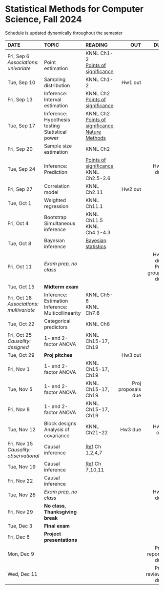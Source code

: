 <h1> Statistical Methods for Computer Science, Fall 2024 </h1>
Schedule is updated dynamically throughout the semester
</br>

<font size="3">

| DATE        | TOPIC            |READING     |      OUT |        DUE |
| :----------------   |:-----------------|:---------------| --------:| ----------:|
| Fri, Sep 6</br>*Associations: univariate*| </br>Point estimation| KNNL Ch1-2</br>[Points of significance](https://www.nature.com/articles/nmeth.2613) |  | |
| Tue, Sep 10 | Sampling distribution|  KNNL Ch1-2|Hw1 out| |
| Fri, Sep 13 | Inference: Interval estimation| KNNL Ch2</br>[Points of significance](https://www.nature.com/articles/nmeth.2659) |  | |
| Tue, Sep 17 | Inference: Hypothesis testing</br>Statistical power|KNNL Ch2</br>[Points of significance](https://www.nature.com/articles/nmeth.2698)</br>[Nature Methods](https://www.nature.com/articles/nmeth.3288)  |  | |
| Fri, Sep 20 | Sample size estimation|KNNL Ch2  |  | |
| Tue, Sep 24 | Inference: Prediction| [Points of significance](https://www.nature.com/articles/nmeth.2738)</br>KNNL Ch2.5-2.6 |  |Hw1 due|
| Fri, Sep 27 | Correlation model| KNNL Ch2.11 |Hw2 out| |
| Tue, Oct 1  |Weighted regression| KNNL Ch11.1 || |
| Fri, Oct 4  |Bootstrap</br>Simultaneous inference| KNNL Ch11.5</br>KNNL Ch4.1-4.3  |  | |
| Tue, Oct 8  |Bayesian inference| [Bayesian statistics](https://statswithr.github.io/book/) |  | |
| Fri, Oct 11 | *Exam prep, no class*|  |  |Hw2 due</br>Proj groups due|
| Tue, Oct 15 |  **Midterm exam** |  |  | |
| Fri, Oct 18</br>*Associations: multivariate*  | Inference: Estimation</br>Inference: Multicollinearity| KNNL Ch5-6</br>KNNL Ch7.6 |  | |
| Tue, Oct 22 | Categorical predictors| KNNL Ch8 |  | |
| Fri, Oct 25</br>*Causality: designed* | 1- and 2-factor ANOVA| KNNL Ch15-17, Ch19 |  | |
| Tue, Oct 29 | **Proj pitches**|  |Hw3 out| |
| Fri, Nov 1  | 1- and 2-factor ANOVA| KNNL Ch15-17, Ch19 |  | |
| Tue, Nov 5  | 1- and 2-factor ANOVA| KNNL Ch15-17, Ch19  |Proj proposals due|
| Fri, Nov 8  | 1- and 2-factor ANOVA| KNNL Ch15-17, Ch19  |  | |
| Tue, Nov 12 | Block designs</br>Analysis of covariance| KNNL Ch21-22 |Hw3 due|Hw4 out|
| Fri, Nov 15</br>*Causality: observational* | Causal inference| [Ref](https://matheusfacure.github.io/python-causality-handbook/landing-page.html) Ch 1,2,4,7 |  | |
| Tue, Nov 19 | Causal inference| [Ref](https://matheusfacure.github.io/python-causality-handbook/landing-page.html) Ch 7,10,11 |  | |
| Fri, Nov 22 | Causal inference|  |  | |
| Tue, Nov 26 |*Exam prep, no class* |  |  |Hw4 due|
| Fri, Nov 29  | **No class, Thanksgiving break**      |            |          | |
| Tue, Dec 3  | **Final exam**   |            |          |            |
| Fri, Dec 6 | **Project presentations**  |  |          |            |
| Mon, Dec 9 |                  |            |          | Proj reports due           |
| Wed, Dec 11 |                  |            |          | Proj reviews due           |
</font>






